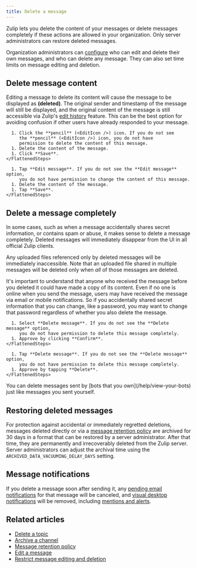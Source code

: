 ```yaml
---
title: Delete a message
---
```





Zulip lets you delete the content of your messages or delete messages completely
if these actions are allowed in your organization. Only server administrators
can restore deleted messages.

Organization administrators can
[configure](/help/restrict-message-editing-and-deletion) who can edit and delete
their own messages, and who can delete any message. They can also set time
limits on message editing and deletion.

## Delete message content

Editing a message to delete its content will cause the message to be displayed
as **(deleted)**.  The original sender and timestamp of the message will still
be displayed, and the original content of the message is still accessible via
Zulip's [edit history](/help/view-a-messages-edit-history) feature.  This can be
the best option for avoiding confusion if other users have already responded to
your message.

<Tabs>
  <TabItem label="Desktop/Web">
    <FlattenedSteps>
      <MessageActions />

      1. Click the **pencil** (<EditIcon />) icon. If you do not see
         the **pencil** (<EditIcon />) icon, you do not have
         permission to delete the content of this message.
      1. Delete the content of the message.
      1. Click **Save**.
    </FlattenedSteps>
  </TabItem>

  <TabItem label="Mobile">
    <FlattenedSteps>
      <MessageLongPressMenu />

      1. Tap **Edit message**. If you do not see the **Edit message** option,
         you do not have permission to change the content of this message.
      1. Delete the content of the message.
      1. Tap **Save**.
    </FlattenedSteps>
  </TabItem>
</Tabs>

## Delete a message completely

In some cases, such as when a message accidentally shares secret information, or
contains spam or abuse, it makes sense to delete a message completely. Deleted
messages will immediately disappear from the UI in all official Zulip clients.

Any uploaded files referenced only by deleted messages will be immediately
inaccessible. Note that an uploaded file shared in multiple messages will be
deleted only when *all* of those messages are deleted.

It's important to understand that anyone who received the message
before you deleted it could have made a copy of its content. Even if
no one is online when you send the message, users may have received
the message via email or mobile notifications. So if you
accidentally shared secret information that you can change, like a
password, you may want to change that password regardless of whether
you also delete the message.

<Tabs>
  <TabItem label="Desktop/Web">
    <FlattenedSteps>
      <MessageActionsMenu />

      1. Select **Delete message**. If you do not see the **Delete message** option,
         you do not have permission to delete this message completely.
      1. Approve by clicking **Confirm**.
    </FlattenedSteps>
  </TabItem>

  <TabItem label="Mobile">
    <FlattenedSteps>
      <MessageLongPressMenu />

      1. Tap **Delete message**. If you do not see the **Delete message** option,
         you do not have permission to delete this message completely.
      1. Approve by tapping **Delete**.
    </FlattenedSteps>
  </TabItem>
</Tabs>

<ZulipTip>
  You can delete messages sent by [bots that you
  own](/help/view-your-bots) just like messages you sent yourself.
</ZulipTip>

## Restoring deleted messages

For protection against accidental or immediately regretted
deletions, messages deleted directly or via a [message retention
policy](/help/message-retention-policy) are archived for 30 days in a
format that can be restored by a server administrator.  After that
time, they are permanently and irrecoverably deleted from the Zulip
server.  Server administrators can adjust the archival time using
the `ARCHIVED_DATA_VACUUMING_DELAY_DAYS` setting.

## Message notifications

If you delete a message soon after sending it, any [pending email
notifications](/help/email-notifications#configure-delay-for-message-notification-emails)
for that message will be canceled, and
[visual desktop notifications](/help/desktop-notifications) will be removed,
including [mentions and alerts](/help/dm-mention-alert-notifications).

## Related articles

* [Delete a topic](/help/delete-a-topic)
* [Archive a channel](/help/archive-a-channel)
* [Message retention policy](/help/message-retention-policy)
* [Edit a message](/help/edit-a-message)
* [Restrict message editing and deletion](/help/restrict-message-editing-and-deletion)
